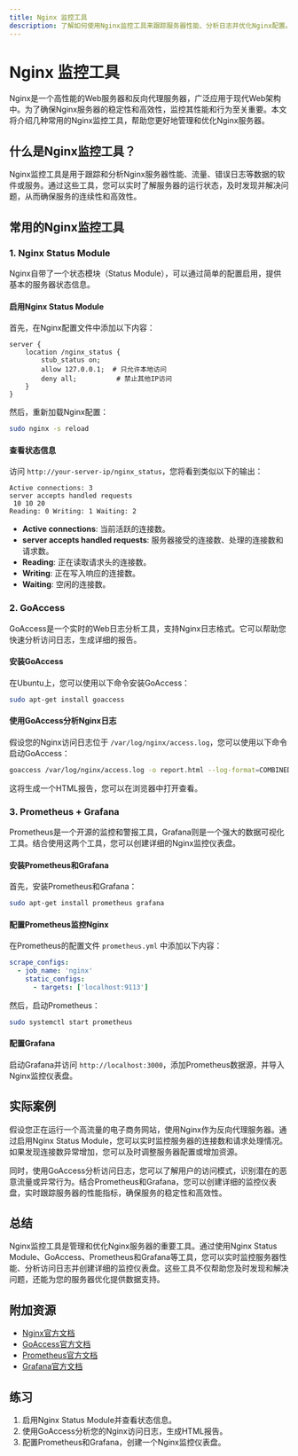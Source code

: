 ```yaml
---
title: Nginx 监控工具
description: 了解如何使用Nginx监控工具来跟踪服务器性能、分析日志并优化Nginx配置。本文适合初学者，包含代码示例和实际案例。
---
```


# Nginx 监控工具

Nginx是一个高性能的Web服务器和反向代理服务器，广泛应用于现代Web架构中。为了确保Nginx服务器的稳定性和高效性，监控其性能和行为至关重要。本文将介绍几种常用的Nginx监控工具，帮助您更好地管理和优化Nginx服务器。

## 什么是Nginx监控工具？

Nginx监控工具是用于跟踪和分析Nginx服务器性能、流量、错误日志等数据的软件或服务。通过这些工具，您可以实时了解服务器的运行状态，及时发现并解决问题，从而确保服务的连续性和高效性。

## 常用的Nginx监控工具

### 1. Nginx Status Module

Nginx自带了一个状态模块（Status Module），可以通过简单的配置启用，提供基本的服务器状态信息。

#### 启用Nginx Status Module

首先，在Nginx配置文件中添加以下内容：

```nginx
server {
    location /nginx_status {
        stub_status on;
        allow 127.0.0.1;  # 只允许本地访问
        deny all;          # 禁止其他IP访问
    }
}
```

然后，重新加载Nginx配置：

```bash
sudo nginx -s reload
```

#### 查看状态信息

访问 `http://your-server-ip/nginx_status`，您将看到类似以下的输出：

```
Active connections: 3
server accepts handled requests
 10 10 20
Reading: 0 Writing: 1 Waiting: 2
```

- **Active connections**: 当前活跃的连接数。
- **server accepts handled requests**: 服务器接受的连接数、处理的连接数和请求数。
- **Reading**: 正在读取请求头的连接数。
- **Writing**: 正在写入响应的连接数。
- **Waiting**: 空闲的连接数。

### 2. GoAccess

GoAccess是一个实时的Web日志分析工具，支持Nginx日志格式。它可以帮助您快速分析访问日志，生成详细的报告。

#### 安装GoAccess

在Ubuntu上，您可以使用以下命令安装GoAccess：

```bash
sudo apt-get install goaccess
```

#### 使用GoAccess分析Nginx日志

假设您的Nginx访问日志位于 `/var/log/nginx/access.log`，您可以使用以下命令启动GoAccess：

```bash
goaccess /var/log/nginx/access.log -o report.html --log-format=COMBINED
```

这将生成一个HTML报告，您可以在浏览器中打开查看。

### 3. Prometheus + Grafana

Prometheus是一个开源的监控和警报工具，Grafana则是一个强大的数据可视化工具。结合使用这两个工具，您可以创建详细的Nginx监控仪表盘。

#### 安装Prometheus和Grafana

首先，安装Prometheus和Grafana：

```bash
sudo apt-get install prometheus grafana
```

#### 配置Prometheus监控Nginx

在Prometheus的配置文件 `prometheus.yml` 中添加以下内容：

```yaml
scrape_configs:
  - job_name: 'nginx'
    static_configs:
      - targets: ['localhost:9113']
```

然后，启动Prometheus：

```bash
sudo systemctl start prometheus
```

#### 配置Grafana

启动Grafana并访问 `http://localhost:3000`，添加Prometheus数据源，并导入Nginx监控仪表盘。

## 实际案例

假设您正在运行一个高流量的电子商务网站，使用Nginx作为反向代理服务器。通过启用Nginx Status Module，您可以实时监控服务器的连接数和请求处理情况。如果发现连接数异常增加，您可以及时调整服务器配置或增加资源。

同时，使用GoAccess分析访问日志，您可以了解用户的访问模式，识别潜在的恶意流量或异常行为。结合Prometheus和Grafana，您可以创建详细的监控仪表盘，实时跟踪服务器的性能指标，确保服务的稳定性和高效性。

## 总结

Nginx监控工具是管理和优化Nginx服务器的重要工具。通过使用Nginx Status Module、GoAccess、Prometheus和Grafana等工具，您可以实时监控服务器性能、分析访问日志并创建详细的监控仪表盘。这些工具不仅帮助您及时发现和解决问题，还能为您的服务器优化提供数据支持。

## 附加资源

- [Nginx官方文档](https://nginx.org/en/docs/)
- [GoAccess官方文档](https://goaccess.io/)
- [Prometheus官方文档](https://prometheus.io/docs/)
- [Grafana官方文档](https://grafana.com/docs/)

## 练习

1. 启用Nginx Status Module并查看状态信息。
2. 使用GoAccess分析您的Nginx访问日志，生成HTML报告。
3. 配置Prometheus和Grafana，创建一个Nginx监控仪表盘。
